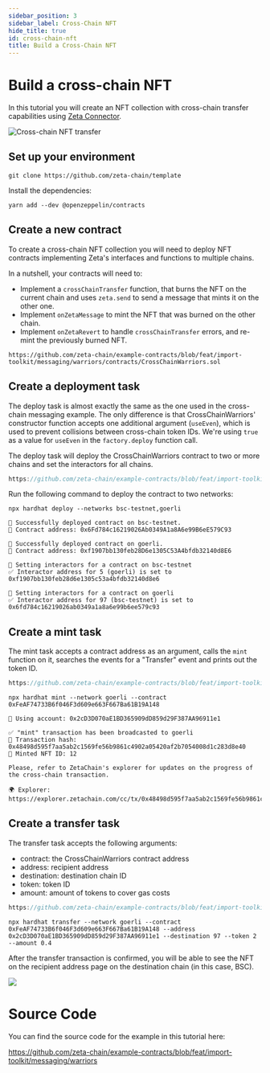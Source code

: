 ```yaml
---
sidebar_position: 3
sidebar_label: Cross-Chain NFT
hide_title: true
id: cross-chain-nft
title: Build a Cross-Chain NFT
---
```


# Build a cross-chain NFT

In this tutorial you will create an NFT collection with cross-chain transfer
capabilities using
[Zeta Connector](/developers/cross-chain-messaging/connector.mdx).

![Cross-chain NFT transfer](/img/graphs/cross-chain-nft-transfer.svg)

## Set up your environment

```
git clone https://github.com/zeta-chain/template
```

Install the dependencies:

```
yarn add --dev @openzeppelin/contracts
```

## Create a new contract

To create a cross-chain NFT collection you will need to deploy NFT contracts
implementing Zeta's interfaces and functions to multiple chains.

In a nutshell, your contracts will need to:

- Implement a `crossChainTransfer` function, that burns the NFT on the current
  chain and uses `zeta.send` to send a message that mints it on the other one.
- Implement `onZetaMessage` to mint the NFT that was burned on the other chain.
- Implement `onZetaRevert` to handle `crossChainTransfer` errors, and re-mint
  the previously burned NFT.

```solidity title="contracts/CrossChainWarriors.sol" reference
https://github.com/zeta-chain/example-contracts/blob/feat/import-toolkit/messaging/warriors/contracts/CrossChainWarriors.sol
```

## Create a deployment task

The deploy task is almost exactly the same as the one used in the cross-chain
messaging example. The only difference is that CrossChainWarriors' constructor
function accepts one additional argument (`useEven`), which is used to prevent
collisions between cross-chain token IDs. We're using `true` as a value for
`useEven` in the `factory.deploy` function call.

The deploy task will deploy the CrossChainWarriors contract to two or more
chains and set the interactors for all chains.

```ts title="tasks/deploy.ts" reference
https://github.com/zeta-chain/example-contracts/blob/feat/import-toolkit/messaging/warriors/tasks/deploy.ts
```

Run the following command to deploy the contract to two networks:

```
npx hardhat deploy --networks bsc-testnet,goerli
```

```
🚀 Successfully deployed contract on bsc-testnet.
📜 Contract address: 0x6Fd784c16219026Ab0349A1a8A6e99B6eE579C93

🚀 Successfully deployed contract on goerli.
📜 Contract address: 0xf1907bb130feb28D6e1305C53A4bfdb32140d8E6

🔗 Setting interactors for a contract on bsc-testnet
✅ Interactor address for 5 (goerli) is set to 0xf1907bb130feb28d6e1305c53a4bfdb32140d8e6

🔗 Setting interactors for a contract on goerli
✅ Interactor address for 97 (bsc-testnet) is set to 0x6fd784c16219026ab0349a1a8a6e99b6ee579c93
```

## Create a mint task

The mint task accepts a contract address as an argument, calls the `mint`
function on it, searches the events for a "Transfer" event and prints out the
token ID.

```ts title="tasks/mint.ts" reference
https://github.com/zeta-chain/example-contracts/blob/feat/import-toolkit/messaging/warriors/tasks/mint.ts
```

```
npx hardhat mint --network goerli --contract 0xFeAF74733B6f046F3d609e663F667Ba61B19A148

🔑 Using account: 0x2cD3D070aE1BD365909dD859d29F387AA96911e1

✅ "mint" transaction has been broadcasted to goerli
📝 Transaction hash: 0x48498d595f7aa5ab2c1569fe56b9861c4902a05420af2b7054008d1c283d8e40
🌠 Minted NFT ID: 12

Please, refer to ZetaChain's explorer for updates on the progress of the cross-chain transaction.

🌍 Explorer: https://explorer.zetachain.com/cc/tx/0x48498d595f7aa5ab2c1569fe56b9861c4902a05420af2b7054008d1c283d8e40
```

## Create a transfer task

The transfer task accepts the following arguments:

- contract: the CrossChainWarriors contract address
- address: recipient address
- destination: destination chain ID
- token: token ID
- amount: amount of tokens to cover gas costs

```ts title="tasks/transfer.ts" reference
https://github.com/zeta-chain/example-contracts/blob/feat/import-toolkit/messaging/warriors/tasks/transfer.ts
```

```
npx hardhat transfer --network goerli --contract 0xFeAF74733B6f046F3d609e663F667Ba61B19A148 --address 0x2cD3D070aE1BD365909dD859d29F387AA96911e1 --destination 97 --token 2 --amount 0.4
```

After the transfer transaction is confirmed, you will be able to see the NFT on
the recipient address page on the destination chain (in this case, BSC).

![](/img/docs/ccm-warriors-explorer.jpg)

# Source Code

You can find the source code for the example in this tutorial here:

https://github.com/zeta-chain/example-contracts/blob/feat/import-toolkit/messaging/warriors
